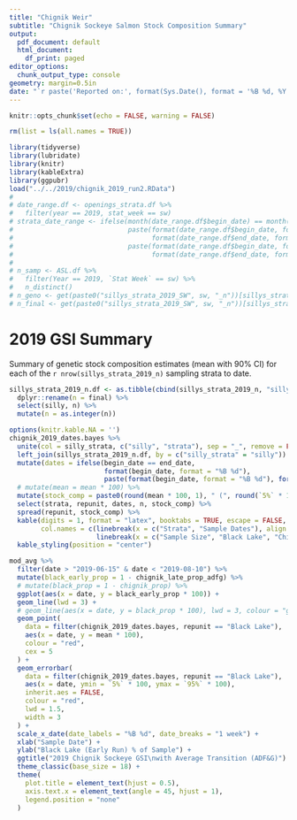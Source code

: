 ```yaml
---
title: "Chignik Weir"
subtitle: "Chignik Sockeye Salmon Stock Composition Summary"
output:
  pdf_document: default
  html_document:
    df_print: paged
editor_options:
  chunk_output_type: console
geometry: margin=0.5in
date: "`r paste('Reported on:', format(Sys.Date(), format = '%B %d, %Y'), 'at', format(Sys.time(), format = '%I:%M %p'))`"
---
```


```r
knitr::opts_chunk$set(echo = FALSE, warning = FALSE)

rm(list = ls(all.names = TRUE))

library(tidyverse)
library(lubridate)
library(knitr)
library(kableExtra)
library(ggpubr)
load("../../2019/chignik_2019_run2.RData")
# 
# date_range.df <- openings_strata.df %>% 
#   filter(year == 2019, stat_week == sw)
# strata_date_range <- ifelse(month(date_range.df$begin_date) == month(date_range.df$end_date),
#                             paste(format(date_range.df$begin_date, format = "%B %d"), 
#                                   format(date_range.df$end_date, format = "%d, %Y"), sep = "-"),
#                             paste(format(date_range.df$begin_date, format = "%B %d"), 
#                                   format(date_range.df$end_date, format = "%B %d, %Y"), sep = "-"))
# 
# n_samp <- ASL.df %>% 
#   filter(Year == 2019, `Stat Week` == sw) %>% 
#   n_distinct()
# n_geno <- get(paste0("sillys_strata_2019_SW", sw, "_n"))[sillys_strata, "Genotyped"]
# n_final <- get(paste0("sillys_strata_2019_SW", sw, "_n"))[sillys_strata, "Final"]
```

# 2019 GSI Summary

Summary of genetic stock composition estimates (mean with 90% CI) for each of the `r nrow(sillys_strata_2019_n)` sampling strata to date.

```r
sillys_strata_2019_n.df <- as.tibble(cbind(sillys_strata_2019_n, "silly_strata" = rownames(sillys_strata_2019_n))) %>% 
  dplyr::rename(n = final) %>% 
  select(silly, n) %>% 
  mutate(n = as.integer(n))

options(knitr.kable.NA = '')
chignik_2019_dates.bayes %>% 
  unite(col = silly_strata, c("silly", "strata"), sep = "_", remove = FALSE) %>% 
  left_join(sillys_strata_2019_n.df, by = c("silly_strata" = "silly")) %>% 
  mutate(dates = ifelse(begin_date == end_date, 
                        format(begin_date, format = "%B %d"), 
                        paste(format(begin_date, format = "%B %d"), format(end_date, format = "%d"), sep = "-"))) %>% 
  # mutate(mean = mean * 100) %>% 
  mutate(stock_comp = paste0(round(mean * 100, 1), " (", round(`5%` * 100, 1), " - ", round(`95%` * 100, 1), ")")) %>% 
  select(strata, repunit, dates, n, stock_comp) %>% 
  spread(repunit, stock_comp) %>% 
  kable(digits = 1, format = "latex", booktabs = TRUE, escape = FALSE, linesep = "",
        col.names = c(linebreak(x = c("Strata", "Sample Dates"), align = "l"),
                      linebreak(x = c("Sample Size", "Black Lake", "Chignik Lake"), align = "r"))) %>% 
  kable_styling(position = "center")
```

```r
mod_avg %>%
  filter(date > "2019-06-15" & date < "2019-08-10") %>%
  mutate(black_early_prop = 1 - chignik_late_prop_adfg) %>%
  # mutate(black_prop = 1 - chignik_prop) %>%
  ggplot(aes(x = date, y = black_early_prop * 100)) +
  geom_line(lwd = 3) +
  # geom_line(aes(x = date, y = black_prop * 100), lwd = 3, colour = "grey50") +
  geom_point(
    data = filter(chignik_2019_dates.bayes, repunit == "Black Lake"),
    aes(x = date, y = mean * 100),
    colour = "red",
    cex = 5
  ) +
  geom_errorbar(
    data = filter(chignik_2019_dates.bayes, repunit == "Black Lake"),
    aes(x = date, ymin = `5%` * 100, ymax = `95%` * 100),
    inherit.aes = FALSE,
    colour = "red",
    lwd = 1.5,
    width = 3
  ) +
  scale_x_date(date_labels = "%B %d", date_breaks = "1 week") +
  xlab("Sample Date") +
  ylab("Black Lake (Early Run) % of Sample") +
  ggtitle("2019 Chignik Sockeye GSI\nwith Average Transition (ADF&G)") +
  theme_classic(base_size = 18) +
  theme(
    plot.title = element_text(hjust = 0.5),
    axis.text.x = element_text(angle = 45, hjust = 1),
    legend.position = "none"
  )
```